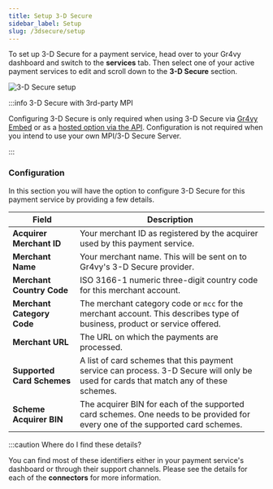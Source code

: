 ```yaml
---
title: Setup 3-D Secure
sidebar_label: Setup
slug: /3dsecure/setup
---
```


To set up 3-D Secure for a payment service, head over to your Gr4vy dashboard
and switch to the **services** tab. Then select one of your active payment
services to edit and scroll down to the **3-D Secure** section.

![3-D Secure setup](./assets/3dsecure-setup.png)

:::info 3-D Secure with 3rd-party MPI

Configuring 3-D Secure is only required when using 3-D Secure via
[Gr4vy Embed](embed) or as a [hosted option via the API](hosted). Configuration
is not required when you intend to use your own MPI/3-D Secure Server.

:::

### Configuration

In this section you will have the option to configure 3-D Secure for this
payment service by providing a few details.

| Field                      | Description                                                                                                                           |
| -------------------------- | ------------------------------------------------------------------------------------------------------------------------------------- |
| **Acquirer Merchant ID**   | Your merchant ID as registered by the acquirer used by this payment service.                                                          |
| **Merchant Name**          | Your merchant name. This will be sent on to Gr4vy's 3-D Secure provider.                                                              |
| **Merchant Country Code**  | ISO 3166-1 numeric three-digit country code for this merchant account.                                                                |
| **Merchant Category Code** | The merchant category code or `mcc` for the merchant account. This describes type of business, product or service offered.            |
| **Merchant URL**           | The URL on which the payments are processed.                                                                                          |
| **Supported Card Schemes** | A list of card schemes that this payment service can process. 3-D Secure will only be used for cards that match any of these schemes. |
| **Scheme Acquirer BIN**    | The acquirer BIN for each of the supported card schemes. One needs to be provided for every one of the supported card schemes.        |

:::caution Where do I find these details?

You can find most of these identifiers either in your payment service's
dashboard or through their support channels. Please see the details for each of
the **connectors** for more information.
